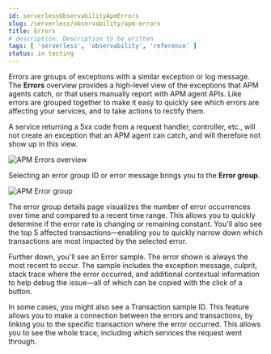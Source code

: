 ```yaml
---
id: serverlessObservabilityApmErrors
slug: /serverless/observability/apm-errors
title: Errors
# description: Description to be written
tags: [ 'serverless', 'observability', 'reference' ]
status: in testing
---
```




<Testing />

_Errors_ are groups of exceptions with a similar exception or log message.
The **Errors** overview provides a high-level view of the exceptions that APM agents catch,
or that users manually report with APM agent APIs.
Like errors are grouped together to make it easy to quickly see which errors are affecting your services,
and to take actions to rectify them.

A service returning a 5xx code from a request handler, controller, etc., will not create
an exception that an APM agent can catch, and will therefore not show up in this view.

![APM Errors overview](images/errors/apm-errors-overview.png)

Selecting an error group ID or error message brings you to the **Error group**.

![APM Error group](images/errors/apm-error-group.png)

The error group details page visualizes the number of error occurrences over time and compared to a recent time range.
This allows you to quickly determine if the error rate is changing or remaining constant.
You'll also see the top 5 affected transactions&mdash;enabling you to quickly narrow down which transactions are most impacted
by the selected error.

Further down, you'll see an Error sample.
The error shown is always the most recent to occur.
The sample includes the exception message, culprit, stack trace where the error occurred,
and additional contextual information to help debug the issue&mdash;all of which can be copied with the click of a button.

In some cases, you might also see a Transaction sample ID.
This feature allows you to make a connection between the errors and transactions,
by linking you to the specific transaction where the error occurred.
This allows you to see the whole trace, including which services the request went through.


<Feedback slug="/serverless/observability/apm-errors" filepath="docs/apm/apm-ui-errors.mdx" />

